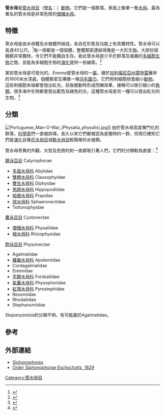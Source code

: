 {{Automatic Taxobox
| name = 管水母
| image = Haeckel Siphonophorae.jpg
| image_width = 250px
| image_caption = 《[[自然界的藝術形態|自然界的藝術形態]]》 (1904), 圖版 17: Siphonophorae
| image2 = Haeckel Siphonophorae 59.jpg
| image2_width = 250px
| image2_caption = 《自然界的藝術形態》 (1904), 圖版 59: Siphonophorae
| taxon = Siphonophorae
| authority = [[Johann_Friedrich_von_Eschscholtz|Eschscholtz]], 1829
| subdivision_ranks = [[亞目|亞目]]
| subdivision = 
* [[鐘泳亞目|鐘泳亞目]] Calycophorae
* [[囊泳亞目|囊泳亞目]] Cystonectae
* [[胞泳亞目|胞泳亞目]] Physonectae
| synonyms =
* Siphonophora
}}

'''管水母'''是[[管水母目|管水母目]]（[[學名|學名]]：{{lang|la|Siphonophorae}}）[[動物|動物]]。它們是一個群落，表面上像單一隻[[水母|水母]]。最為著名的管水母是非常危險的[[僧帽水母|僧帽水母]]。

==特徵==
管水母是由水母體及水螅體所組成，各自在形態及功能上有其獨特性。管水母可以長達40公尺。<ref name=PinkTentacle2008>{{Cite web|author=PinkTentacle.com|year=2008|url=http://www.pinktentacle.com/2008/12/siphonophore-deep-sea-superorganism-video/|title=Siphonophore: Deep-sea superorganism|accessdate=2009-05-23|archive-date=2009-03-14|archive-url=https://web.archive.org/web/20090314121649/http://www.pinktentacle.com/2008/12/siphonophore-deep-sea-superorganism-video/|dead-url=no}}</ref>每一個都是一個個體，整體緊密連結得像是一大形[[生物|生物]]。大部份個體都非常獨特，令它們不能獨自生存。故此管水母是介乎於群落及複雜的[[多細胞生物|多細胞生物]]之間，並能為多細胞生物的[[演化|演化]]提供一些線索。<ref name=Dunn2005>{{Cite web|author=Dunn, Casey|year=2005|url=http://siphonophores.org/SiphOrganization.php|title=Siphonophores|accessdate=2008-07-08|archive-date=2006-09-08|archive-url=https://web.archive.org/web/20060908011513/http://siphonophores.org/SiphOrganization.php|dead-url=no}}</ref>

某些管水母是可發光的。''Erenna''是管水母的一[[屬|屬]]，棲於[[加利福尼亞州|加利福尼亞州]][[蒙特雷_(加利福尼亞州)|蒙特雷]]離岸的1600米水深處。個體緊密互構像一條[[羽毛圍巾|羽毛圍巾]]。它們用刺細胞掠食細小[[動物|動物]]。這些刺細胞末端都會發出紅光，前後擺動時形成閃爍效果，據稱可以吸引細小的[[魚類|魚類]]。很多海中生物都會發出藍色及綠色的光，這種管水母是另一種可以發出紅光的生物。<ref name=Haddock2005>{{Cite journal en|author=Haddock, S.H.; Dunn, C.W.; Pugh, P.R. & Schnitzler, C.E.|year=2005|title=Bioluminescent and red-fluorescent lures in a deep-sea siphonophore|journal=Science|volume=309|issue=5732|pages=263|pmid=16002609|doi=10.1126/science.1110441}}</ref>

==分類==
[[File:Portuguese_Man-O-War_(Physalia_physalis).jpg|thumb]]]]
由於管水母高度專門化的群落，[[科學家|科學家]]們一直被誤導。長久以來它們都被認為是獨特的一群，但現已確知它們是[[演化|演化]]自像[[花水母目|花水母目]]或[[軟水母目|軟水母目]]較簡單的水螅類。

管水母奇異的外觀、大型及危險的刺一直都吸引著人們。它們的分類較為直接：<ref>{{Cite web|author=MarineSpecies.org|year=2008|url=http://www.marinespecies.org/aphia.php?p=taxdetails&id=13551|title=Anthomedusae|accessdate=2008-07-08|archive-date=2017-11-12|archive-url=https://web.archive.org/web/20171112010247/http://www.marinespecies.org/aphia.php?p=taxdetails&id=13551|dead-url=no}}</ref>

[[鐘泳亞目|鐘泳亞目]] Calycophorae
* [[多面水母科|多面水母科]] Abylidae
* [[雙體水母科|雙體水母科]] Clausophyidae
* [[雙生水母科|雙生水母科]] Diphyidae
* [[馬蹄水母科|馬蹄水母科]] Hippopodiidae
* [[帕腊水母科|帕腊水母科]] Prayidae
* [[球水母科|球水母科]] Sphaeronectidae
* Tottonophyidae
[[囊泳亞目|囊泳亞目]] Cystonectae
* [[僧帽水母科|僧帽水母科]] Physaliidae
* [[根水母科|根水母科]] Rhizophysidae
[[胞泳亞目|胞泳亞目]] Physonectae
* Agalmatidae
* [[離翼水母科|離翼水母科]] Apolemiidae
* Cordagalmatidae
* Erennidae
* [[歪鐘水母科|歪鐘水母科]] Forskaliidae
* [[氣囊水母科|氣囊水母科]] Physophoridae
* [[紅環水母科|紅環水母科]] Pyrostephidae
* Resomiidae
* Rhodaliidae
* Stephanomiidae

''Stepanyantsia''的分類不明，有可能屬於Agalmatidae。

==參考==
{{Reflist}}

==外部連結==
{{wikispecies|Siphonophora}}
{{Commonscat|Siphonophorae|管水母}}
* [http://siphonophores.org Siphonophores] {{Wayback|url=http://siphonophores.org/ |date=20140920193453 }}
* [http://www.ville-ge.ch/musinfo/mhng/hydrozoa/sipho/siphonophora.htm Order Siphonophorae Eschscholtz, 1829] {{Wayback|url=http://www.ville-ge.ch/musinfo/mhng/hydrozoa/sipho/siphonophora.htm |date=20071012150814 }}
{{Taxonbar|from=Q1134438}}
[[Category:管水母目|Category:管水母目]]